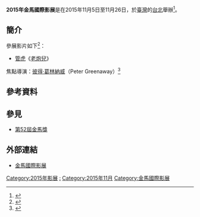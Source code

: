 {{expand|time=2016-03-09T01:36:07+00:00}}
{{Refimprove|time=2016-03-08T22:03:05+00:00}} 
{{Infobox film festival
| name           = 2015年金馬國際影展
| logo           = 
| logo_alt       =
| logo_size      = 
| image  =
| image_alt      =
| image_size     = 
| caption        = 2015年[[金馬影展|金馬影展]]主視覺海報
| opening        = 《[[再見，在也不見|再見，在也不見]]》<ref>{{cite news|title=陳柏霖楊祐寧《再見》基情 金馬影展打頭|url=http://ent.appledaily.com.tw/enews/article/entertainment/20151106/36884109|accessdate=2016-03-09|date=2015-11-06|archive-date=2017-03-29|archive-url=https://web.archive.org/web/20170329134500/http://ent.appledaily.com.tw/enews/article/entertainment/20151106/36884109|dead-url=yes}}</ref>
| closing        = 《[[紅衣小女孩_(電影)|紅衣小女孩]]》<ref>{{cite news|title=知道這3件事 讓國片《紅衣小女孩》更恐怖|url=http://www.chinatimes.com/realtimenews/20151128002190-260404|accessdate=2016-07-08|date=2015-11-28|archive-date=2016-08-22|archive-url=https://web.archive.org/web/20160822071229/http://www.chinatimes.com/realtimenews/20151128002190-260404|dead-url=no}}</ref><ref>{{cite news|title=金馬獎／程偉豪奪創作短片獎　開心打片《紅衣小女孩》|url=http://star.ettoday.net/news/601211|accessdate=2016-07-08|date=2015-11-21|archive-date=2016-08-04|archive-url=https://web.archive.org/web/20160804224626/http://star.ettoday.net/news/601211|dead-url=no}}</ref>
| location       = {{ROC}}[[台北|台北]]
| founded        = 1980年
| awardsreceived = 
| awards         = 
| films          = 
| directors      = 
| producers      = 
| writers        = 
| starring       = 
| host           = [[臺北金馬影展執行委員會|臺北金馬影展執行委員會]]
| number         = 
| date           = 2015年11月5日至11月26日
| language       = [[汉语|汉语]]、[[英语|英语]]
| website        = 
| chronology     = 
| preceded_by    = [[2014年金馬國際影展|2014年金馬國際影展]]
| followed_by    = [[2016年金馬國際影展|2016年金馬國際影展]]
}}
'''2015年金馬國際影展'''是在2015年11月5日至11月26日，於[[臺灣|臺灣]]的[[台北|台北]]舉辦<ref>{{cite news|title=金馬影展網羅4大國際影展金獎片|url=http://udn.com/news/story/8706/1237707|accessdate=2016-03-09|date=2015-10-08|archive-date=2015-12-26|archive-url=https://web.archive.org/web/20151226095449/http://udn.com/news/story/8706/1237707|dead-url=no}}</ref>。

== 簡介 ==
參展影片如下<ref>{{cite news|title=小鮮肉太調戲 吳亦凡升格當「爺」|url=http://ent.ltn.com.tw/news/breakingnews/1436420|accessdate=2016-03-09|date=2015-09-07|archive-date=2016-03-30|archive-url=https://web.archive.org/web/20160330084917/http://ent.ltn.com.tw/news/breakingnews/1436420|dead-url=no}}</ref>：
* [[管虎|管虎]]《[[老炮兒|老炮兒]]》

焦點導演：[[彼得·葛林納威|彼得·葛林納威]]（Peter Greenaway）<ref>{{cite news|title=《十日性愛死》特寫男性陽具　大銀幕上「萬鳥齊飛」|url=http://movies.ettoday.net/news/593754|accessdate=2016-03-09|date=2015-11-09|archive-date=2015-12-15|archive-url=https://web.archive.org/web/20151215134149/http://movies.ettoday.net/news/593754|dead-url=no}}</ref>

==參考資料==
{{Reflist}}

==參見==
*[[第52屆金馬獎|第52屆金馬獎]]

== 外部連結 ==
* [http://www.goldenhorse.org.tw/film/about/overview/ 金馬國際影展]{{Wayback|url=http://www.goldenhorse.org.tw/film/about/overview/ |date=20170427234052 }}

{{金馬國際影展}}

[[Category:2015年影展|Category:2015年影展]]
[[Category:2015年臺灣電影|:]]
[[Category:2015年11月|Category:2015年11月]]
[[Category:金馬國際影展|Category:金馬國際影展]]